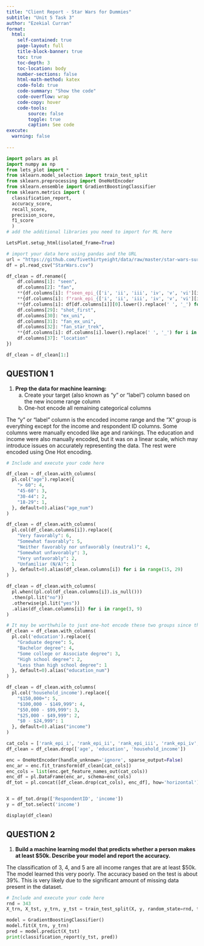 ```yaml
---
title: "Client Report - Star Wars for Dummies"
subtitle: "Unit 5 Task 3"
author: "Ezekial Curran"
format:
  html:
    self-contained: true
    page-layout: full
    title-block-banner: true
    toc: true
    toc-depth: 3
    toc-location: body
    number-sections: false
    html-math-method: katex
    code-fold: true
    code-summary: "Show the code"
    code-overflow: wrap
    code-copy: hover
    code-tools:
        source: false
        toggle: true
        caption: See code
execute: 
  warning: false
    
---
```


```python
import polars as pl
import numpy as np
from lets_plot import *
from sklearn.model_selection import train_test_split
from sklearn.preprocessing import OneHotEncoder
from sklearn.ensemble import GradientBoostingClassifier
from sklearn.metrics import (
  classification_report, 
  accuracy_score, 
  recall_score, 
  precision_score, 
  f1_score
  )
# add the additional libraries you need to import for ML here

LetsPlot.setup_html(isolated_frame=True)
```


```python
# import your data here using pandas and the URL
url = "https://github.com/fivethirtyeight/data/raw/master/star-wars-survey/StarWars.csv"
df = pl.read_csv("StarWars.csv")

df_clean = df.rename({
    df.columns[1]: "seen",
    df.columns[2]: "fan",
    **{df.columns[i]: f"seen_epi_{['i', 'ii', 'iii', 'iv', 'v', 'vi'][i - 3]}" for i in range(3, 9)},
    **{df.columns[i]: f"rank_epi_{['i', 'ii', 'iii', 'iv', 'v', 'vi'][i - 9]}" for i in range(9, 15)},
    **{df.columns[i]: df[df.columns[i]][0].lower().replace(' ', '_') for i in range(15, 29)},
    df.columns[29]: "shot_first",
    df.columns[30]: "ex_uni",
    df.columns[31]: "fan_ex_uni",
    df.columns[32]: "fan_star_trek",
    **{df.columns[i]: df.columns[i].lower().replace(' ', '_') for i in range(33, 37)},
    df.columns[37]: "location"
})

df_clean = df_clean[1:]
```

## QUESTION 1

1. __Prep the data for machine learning:__
    a. Create your target (also known as “y” or “label”) column based on the new income range column  
    a. One-hot encode all remaining categorical columns 

The "y" or "label" column is the encoded income range and the "X" group is everything except for the income and respondent ID columns. Some columns were manually encoded like age and rankings. The education and income were also manually encoded, but it was on a linear scale, which may introduce issues on accurately representing the data. The rest were encoded using One Hot encoding.

```python
# Include and execute your code here

df_clean = df_clean.with_columns(
  pl.col("age").replace({
    "> 60": 4,
    "45-60": 3,
    "30-44": 2,
    "18-29": 1,
  }, default=0).alias("age_num")
)

df_clean = df_clean.with_columns(
  pl.col(df_clean.columns[i]).replace({
    "Very favorably": 6,
    "Somewhat favorably": 5,
    "Neither favorably nor unfavorably (neutral)": 4,
    "Somewhat unfavorably": 3,
    "Very unfavorably": 2,
    "Unfamiliar (N/A)": 1
  }, default=0).alias(df_clean.columns[i]) for i in range(15, 29)
)

df_clean = df_clean.with_columns(
  pl.when((pl.col(df_clean.columns[i]).is_null()))
  .then(pl.lit("no"))
  .otherwise(pl.lit("yes"))
  .alias(df_clean.columns[i]) for i in range(3, 9)
)

# It may be worthwhile to just one-hot encode these two groups since they are ordinal and the numeric representation implies the distance between these values as being equal and that is not the case.
df_clean = df_clean.with_columns(
  pl.col('education').replace({
    "Graduate degree": 5,
    "Bachelor degree": 4,
    "Some college or Associate degree": 3,
    "High school degree": 2,
    "Less than high school degree": 1
  }, default=0).alias("education_num")
)

df_clean = df_clean.with_columns(
  pl.col('household_income').replace({
    "$150,000+": 5,
    "$100,000 - $149,999": 4,
    "$50,000 - $99,999": 3,
    "$25,000 - $49,999": 2,
    "$0 - $24,999": 1
  }, default=0).alias("income")
)

cat_cols = ['rank_epi_i', 'rank_epi_ii', 'rank_epi_iii', 'rank_epi_iv', 'rank_epi_v', 'rank_epi_vi', 'seen', 'fan', 'seen_epi_i', 'seen_epi_ii', 'seen_epi_iii', 'seen_epi_iv', 'seen_epi_v', 'seen_epi_vi', 'shot_first', 'ex_uni', 'fan_ex_uni', 'fan_star_trek', 'gender', 'location']
df_clean = df_clean.drop(['age', 'education', 'household_income'])

enc = OneHotEncoder(handle_unknown='ignore', sparse_output=False)
enc_ar = enc.fit_transform(df_clean[cat_cols])
enc_cols = list(enc.get_feature_names_out(cat_cols))
enc_df = pl.DataFrame(enc_ar, schema=enc_cols)
df_tot = pl.concat([df_clean.drop(cat_cols), enc_df], how='horizontal')


X = df_tot.drop(['RespondentID', 'income'])
y = df_tot.select('income')

display(df_clean)
```


## QUESTION 2

1. __Build a machine learning model that predicts whether a person makes at least $50k. Describe your model and report the accuracy.__

The classification of 3, 4, and 5 are all income ranges that are at least $50k. The model learned this very poorly. The accuracy based on the test is about 39%. This is very likely due to the significant amount of missing data present in the dataset. 

```python
# Include and execute your code here
rnd = 343
X_trn, X_tst, y_trn, y_tst = train_test_split(X, y, random_state=rnd, test_size=0.2)

model = GradientBoostingClassifier()
model.fit(X_trn, y_trn)
pred = model.predict(X_tst)
print(classification_report(y_tst, pred))
```